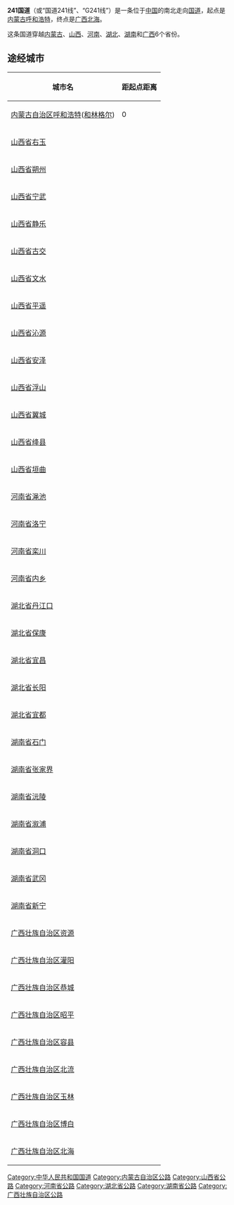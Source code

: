 {{unreferenced|time=2013-11-08T08:14:48+00:00}}
{{Infobox 中國国道
|   国道編號          = 241
|   附加頭部圖片        =
|   地圖                =File:G241-路线图.svg
|   最近通車日期        = 
|   規劃總長度          = 
|   起點                = [[内蒙古|内蒙古]][[呼和浩特|呼和浩特]]
|   終點                = [[广西|广西]][[北海市|北海]]
|   附加圖片            =
|   附加圖片注釋        =
}}

'''241国道'''（或“国道241线”、“G241线”）是一条位于[[中国|中国]]的南北走向[[中华人民共和国国道|国道]]，起点是[[内蒙古|内蒙古]][[呼和浩特|呼和浩特]]，终点是[[广西|广西]][[北海市|北海]]。

这条国道穿越[[内蒙古|内蒙古]]、[[山西|山西]]、[[河南|河南]]、[[湖北|湖北]]、[[湖南|湖南]]和[[广西|广西]]6个省份。

== 途经城市 ==
{| class="wikitable" align="leftt" style="text-align:center; font-size:85%; margin:1em;"
|-
! 城市名 !! 距起点距离
|-
| [[内蒙古自治区|内蒙古自治区]][[呼和浩特|呼和浩特]]([[和林格尔|和林格尔]])   || 0
|-
| [[山西省|山西省]][[右玉|右玉]]   || 
|-
| [[山西省|山西省]][[朔州|朔州]]   || 
|-
| [[山西省|山西省]][[宁武县|宁武]]   || 
|-
| [[山西省|山西省]][[静乐|静乐]]   || 
|-
| [[山西省|山西省]][[古交|古交]]   || 
|-
| [[山西省|山西省]][[文水|文水]]   || 
|-
| [[山西省|山西省]][[平遥|平遥]]   || 
|-
| [[山西省|山西省]][[沁源|沁源]]   || 
|-
| [[山西省|山西省]][[安泽|安泽]]   || 
|-
| [[山西省|山西省]][[浮山|浮山]]   || 
|-
| [[山西省|山西省]][[翼城|翼城]]   || 
|-
| [[山西省|山西省]][[绛县|绛县]]   || 
|-
| [[山西省|山西省]][[垣曲|垣曲]]   || 
|-
| [[河南省|河南省]][[渑池|渑池]]   || 
|-
| [[河南省|河南省]][[洛宁|洛宁]]   || 
|-
| [[河南省|河南省]][[栾川|栾川]]   || 
|-
| [[河南省|河南省]][[内乡|内乡]]   || 
|-
| [[湖北省|湖北省]][[丹江口|丹江口]]   || 
|-
| [[湖北省|湖北省]][[保康|保康]]   || 
|-
| [[湖北省|湖北省]][[宜昌|宜昌]]   || 
|-
| [[湖北省|湖北省]][[长阳|长阳]]   || 
|-
| [[湖北省|湖北省]][[宜都|宜都]]   || 
|-
| [[湖南省|湖南省]][[石门|石门]]   || 
|-
| [[湖南省|湖南省]][[张家界|张家界]]   || 
|-
| [[湖南省|湖南省]][[沅陵|沅陵]]   || 
|-
| [[湖南省|湖南省]][[溆浦|溆浦]]   || 
|-
| [[湖南省|湖南省]][[洞口|洞口]]   || 
|-
| [[湖南省|湖南省]][[武冈|武冈]]   || 
|-
| [[湖南省|湖南省]][[新宁|新宁]]   || 
|-
| [[广西壮族自治区|广西壮族自治区]][[资源|资源]]   || 
|-
| [[广西壮族自治区|广西壮族自治区]][[灌阳|灌阳]]   || 
|-
| [[广西壮族自治区|广西壮族自治区]][[恭城|恭城]]   || 
|-
| [[广西壮族自治区|广西壮族自治区]][[昭平|昭平]]   || 
|-
| [[广西壮族自治区|广西壮族自治区]][[容县|容县]]   || 
|-
| [[广西壮族自治区|广西壮族自治区]][[北流市|北流]]   || 
|-
| [[广西壮族自治区|广西壮族自治区]][[玉林|玉林]]   || 
|-
| [[广西壮族自治区|广西壮族自治区]][[博白|博白]]   || 
|-
| [[广西壮族自治区|广西壮族自治区]][[北海市|北海]] ||
|}

{{中国国道}}

[[Category:中华人民共和国国道|Category:中华人民共和国国道]]
[[Category:内蒙古自治区公路|Category:内蒙古自治区公路]]
[[Category:山西省公路|Category:山西省公路]]
[[Category:河南省公路|Category:河南省公路]]
[[Category:湖北省公路|Category:湖北省公路]]
[[Category:湖南省公路|Category:湖南省公路]]
[[Category:广西壮族自治区公路|Category:广西壮族自治区公路]]